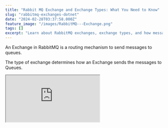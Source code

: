 ```yaml
---
title: "Rabbit MQ Exchange and Exchange Types: What You Need to Know"
slug: "rabbitmq-exchanges-dotnet"
date: "2024-02-28T03:37:58.000Z"
feature_image: "/images/RabbitMQ---Exchange.png"
tags: []
excerpt: "Learn about RabbitMQ exchanges, exchange types, and how message routing works in .NET applications using Amazon MQ."
---
```


An Exchange in RabbitMQ is a routing mechanism to send messages to queues.

The type of exchange determines how an Exchange sends the messages to Queues.

<iframe src="https://www.youtube.com/embed/H9cMqZdAApQ?feature=oembed" />

In this post let's learn

*   What it A RabbitMQ Exchange?
*   Binding and Routing Keys
*   Different Exchange Types

I will use [Amazon MQ](https://aws.amazon.com/amazon-mq/?ref=rahulpnath.com), a managed message broker service that supports ActiveMQ and RabbitMQ engine types to host my RabbitMQ instance. However, you can use [one of the various options that RabbitMQ provides](https://www.rabbitmq.com/download.html?ref=rahulpnath.com) to host your instance,

_This article is sponsored by AWS and is part of my_ [_RabbitMQ Series_](__GHOST_URL__/blog/tag/rabbitmq/)_._

What is A RabbitMQ Exchange?
----------------------------

Typically, when we think about Message-driven applications, we talk about the Producer (Publisher or Sender), Consumer (Receiver), and Queue.

![](/images/image-1.png)

Producer sending a message to Queue and consumer pulling messages from Queue.

The Producer sends messages to the Queue, and the Consumer picks up and processes messages from the Queue.

However, with RabbitMQ, the Producer does not send messages directly to a Queue.

Producer sends messages to an Exchange.

![](/images/image-2.png)

Producer sends messages to an Exchange. Exchange

Exchanges are responsible for distributing the message copies to different Queues.

With the Exchange between the Producer and Consumer, we need to introduce two new concepts to connect them.

### Binding and Routing Keys

A Binding connects an Exchange with a Queue.

You can think of this as a link or a rule instructing the Exchange on distributing the message copies to Queues.

![](/images/image-3.png)

Producer sends messages to an Exchange. Based on the Exchange type the message properties, and the routing key, the Exchange uses the Binding information to route messages to different Queues.

A Routing Key is an attribute on a message that the Exchange looks at when deciding how to route the message to Queues.

[

Amazon MQ RabbitMQ: A Reliable Messaging Solution for Your .NET Projects

RabbitMQ is a powerful open-source message broker facilitating communication between systems or applications. Let’s learn how to get started using RabbitMQ on Amazon MQ from .NET application.

![](/images/logo-512x512.png)Rahul NathRahul Pulikkot Nath

![](/images/rabbit-mq-dotnet.png)

](__GHOST_URL__/blog/amazon-mq-rabbitmq-dotnet/)

Exchange and Bindings From a .NET Application
---------------------------------------------

The .NET Channel instance has the `ExchangeDeclare` method that lets us create a new Exchange by specifying an Exchange Name and also the Type.

    channel.ExchangeDeclare(exchangeName, ExchangeType.Direct);

For now, I am using `ExchangeType.Direct` which represents a Direct Exchange. We will soon learn about the different Exchange Types further in this post.

You can view the details of the Exchange and the associated bindings in the RabbitMQ Management Console.

Below is a snapshot from my [AWS MQ-hosted](https://docs.aws.amazon.com/amazon-mq/latest/developer-guide/getting-started-rabbitmq.html) Rabbit instance

![](/images/image-6.png)

Exchange information in RabbitMQ Management Console (hosted in Amazon MQ)

The sender/publisher knows nothing about Queues.

The `BasicPublish` method sends messages to an Exchange. It also supports sending the routing key for a message.

    void SendMessage(IModel channel, string message, string routingKey)
    {
        var body = Encoding.UTF8.GetBytes(message);
        channel.BasicPublish(exchangeName, routingKey, null, body);
        Console.WriteLine($"[x] Send {message}");
    }

On the Receiver side, we define the Bindings that connect this Exchange to appropriate Queues. The Consumers still pull work from these Queues.

The `QueueBind` method takes in the Queue Name, Exchange Name, and the Binding Key to create a Binding that connects the Exchange with the Queue.

    channel.QueueBind(queueName, exchangeName, bindingKey);

Exchange Types in RabbitMQ
--------------------------

With the messages flowing into the Exchange, we must start routing them to different Queues based on the application needs.

RabbitMQ supports four different Exchange Types.

Based on the Exchange Type, RabbitMQ routes the messages differently to its destination Queues.

Here, we will look at some high-level features of the different Exchange Types. We will cover each of them in detail in separate posts. (_I'll link them here as I publish them_)

### Direct Exchange

A Direct Exchange routes messages to Queues with routing keys that exactly match the binding keys.

> Route the message to a queue whose binding key matches exactly with the message's routing key.

![](/images/image-2.png)

You can have multiple bindings to the same queue and different queues for the same binding key. Learn more about Direct Exchange in the post below.

[

Direct Exchange - RabbitMQ

A Direct Exchange routes messages to queues whose binding key matches the message routing key. Let’s understand how to set up a Direct Exchange and how it routes messages to consumers.

![](/images/logo-512x512.png)Rahul NathRahul Pulikkot Nath

![](/images/RabbitMQ---Direct-Exchange.png)

](__GHOST_URL__/blog/direct-exchange-rabbitmq-dotnet/)

### Fanout Exchange

A Fanout Exchange type routes all messages it receives to all the Queues bound to it. It does not look at the routing or binding key provided, if any.

> _Sends copies of messages to all the queues bound to it._

Fanout Exchange is a great choice where the same message needs to be sent to one or more queues. Consumers of each queue can process the messages differently.

### Topic Exchange

Topic Exchanges route messages to queues based on wildcard matches on the routing key provided as part of the binding key on a binding.

> Route messages to queues based on wild card matches between the routing key and the binding key.

Routing keys are a list of words delimited by the ‘.’ (Dot) symbol.

You can use two wild card patterns in the binding key as required.

*   \* (Star) → Matches one word in a specific position
*   \# (Hash) → Matches zero or more words

This gives flexibility to the consumers to filter down to messages they are interested in by using wildcard matching on the routing key.

⚠️

__If none of the bindings use wildcards, a Topic Exchange behaves like a Direct Exchange, and you are better off using Direct Exchange.__

### Headers Exchange

A Header exchange is a type of exchange that routes messages based on message header attributes.

> Routes messages to queues based on header attributes instead of routing keys.

Unlike direct or topic exchanges that use routing keys or patterns, a header exchange relies on the values in the message's header for routing.